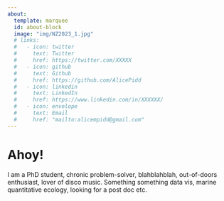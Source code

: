 ```yaml
---
about:
  template: marquee
  id: about-block
  image: "img/NZ2023_1.jpg"
  # links:
  #   - icon: twitter
  #     text: Twitter
  #     href: https://twitter.com/XXXXX
  #   - icon: github
  #     text: Github
  #     href: https://github.com/AlicePidd
  #   - icon: linkedin
  #     text: LinkedIn
  #     href: https://www.linkedin.com/in/XXXXXX/
  #   - icon: envelope
  #     text: Email
  #     href: "mailto:alicempidd@gmail.com"  
---
```


::: {#about-block}
:::

# Ahoy!

I am a PhD student, chronic problem-solver, blahblahblah, out-of-doors enthusiast, lover of disco music. Something something data vis, marine quantitative ecology, looking for a post doc etc.

